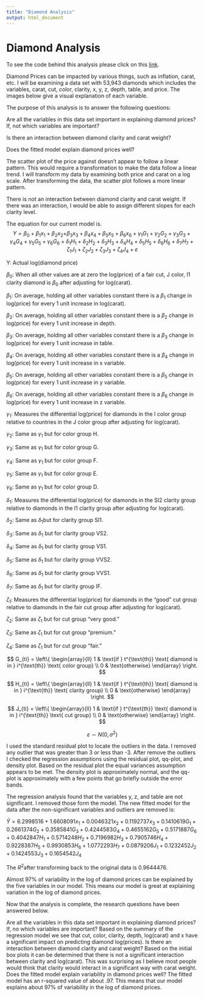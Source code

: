 ```yaml
---
title: "Diamond Analysis"
output: html_document
---
```


# Diamond Analysis

To see the code behind this analysis please click on this [link](%5Bhttp://Rosiek032123.github.io/Portfolio/%5D(http://Rosiek032123.github.io/Portfolio/Biol%203100%20Final%20Project)%7B.uri%7D%5BBiol%5D(http://Rosiek032123.github.io/Portfolio/Biol)3100%20Final%20Project/Final-Project-STAT-4000.rmd$).

Diamond Prices can be impacted by various things, such as inflation, carat, etc. I will be examining a data set with 53,943 diamonds which includes the variables, carat, cut, color, clarity, x, y, z, depth, table, and price. The images below give a visual explanation of each variable.

The purpose of this analysis is to answer the following questions:

Are all the variables in this data set important in explaining diamond prices? If, not which variables are important?

Is there an interaction between diamond clarity and carat weight?

Does the fitted model explain diamond prices well?

The scatter plot of the price against doesn’t appear to follow a linear pattern. This would require a transformation to make the data follow a linear trend. I will transform my data by examining both price and carat on a log scale. After transforming the data, the scatter plot follows a more linear pattern.

There is not an interaction between diamond clarity and carat weight. If there was an interaction, I would be able to assign different slopes for each clarity level.

The equation for our current model is. $$Y=\beta_0+\beta_1x_1+\beta_2x_2{{+\beta_3x_3+\beta_4x_4+\beta_5x_5+\beta_6x_6+\gamma}_1G}_1+{\gamma_2G}_2+{\gamma_3G}_3+{\gamma_4G}_4+{\gamma_5G}_5+{\gamma_6G}_6+{\delta_1H}_1+{\delta_2H}_2+{\delta_3H}_3+{\delta_4H}_4+{\delta_5H}_5+{\delta_6H}_6+{\delta_7H}_7+{\zeta_1J}_1+{\zeta_2J}_2+{\zeta_3J}_3+{\zeta_4J}_4+\varepsilon$$

Y: Actual log(diamond price)

$\beta_0$: When all other values are at zero the log(price) of a fair cut, J color, I1 clarity diamond is $\beta_0$ after adjusting for log(carat).

$\beta_1$: On average, holding all other variables constant there is a $\beta_1$ change in log(price) for every 1 unit increase in log(carat).

$\beta_2$: On average, holding all other variables constant there is a $\beta_2$ change in log(price) for every 1 unit increase in depth.

$\beta_3$: On average, holding all other variables constant there is a $\beta_3$ change in log(price) for every 1 unit increase in table.

$\beta_4$: On average, holding all other variables constant there is a $\beta_4$ change in log(price) for every 1 unit increase in x variable.

$\beta_5$: On average, holding all other variables constant there is a $\beta_5$ change in log(price) for every 1 unit increase in y variable.

$\beta_6$: On average, holding all other variables constant there is a $\beta_6$ change in log(price) for every 1 unit increase in z variable.

$\gamma_1$: Measures the differential log(price) for diamonds in the I color group relative to countries in the J color group after adjusting for log(carat).

$\gamma_2$: Same as $\gamma_1$ but for color group H.

$\gamma_3$: Same as $\gamma_1$ but for color group G.

$\gamma_4$: Same as $\gamma_1$ but for color group F.

$\gamma_5$: Same as $\gamma_1$ but for color group E.

$\gamma_6$: Same as $\gamma_1$ but for color group D.

$\delta_1$: Measures the differential log(price) for diamonds in the SI2 clarity group relative to diamonds in the I1 clarity group after adjusting for log(carat).

$\delta_2$: Same as $\delta_1$but for clarity group SI1.

$\delta_3$: Same as $\delta_1$ but for clarity group VS2.

$\delta_4$: Same as $\delta_1$ but for clarity group VS1.

$\delta_5$: Same as $\delta_1$ but for clarity group VVS2.

$\delta_6$: Same as $\delta_1$ but for clarity group VVS1.

$\delta_7$: Same as $\delta_1$ but for clarity group IF.

$\zeta_1$: Measures the differential log(price) for diamonds in the “good” cut group relative to diamonds in the fair cut group after adjusting for log(carat).

$\zeta_2$: Same as $\zeta_1$ but for cut group “very good.”

$\zeta_3$: Same as $\zeta_1$ but for cut group “premium.”

$\zeta_4$: Same as $\zeta_1$ but for cut group “fair.”

$$
G_{ti} = 
\left\{
\begin{array}{ll}
      1 & \text{if } t^{\text{th}} \text{ diamond is in } i^{\text{th}} \text{ color group} \\
      0 & \text{otherwise}
\end{array} 
\right.
$$

$$
H_{ti} = 
\left\{
\begin{array}{ll}
      1 & \text{if } t^{\text{th}} \text{ diamond is in } i^{\text{th}} \text{ clarity group} \\
      0 & \text{otherwise}
\end{array} 
\right.
$$

$$
J_{ti} = 
\left\{
\begin{array}{ll}
      1 & \text{if } t^{\text{th}} \text{ diamond is in } i^{\text{th}} \text{ cut group} \\
      0 & \text{otherwise}
\end{array} 
\right.
$$

$$
\varepsilon \sim N(0, \sigma^2)
$$

I used the standard residual plot to locate the outliers in the data. I removed any outlier that was greater than 3 or less than -3. After remove the outliers I checked the regression assumptions using the residual plot, qq-plot, and density plot. Based on the residual plot the equal variances assumption appears to be met. The density plot is approximately normal, and the qq-plot is approximately with a few points that go briefly outside the error bands.

The regression analysis found that the variables y, z, and table are not significant. I removed those form the model. The new fitted model for the data after the non-significant variables and outliers are removed is:

$\hat{Y} = 6.2998516 + 1.6608091x_1 + 0.0046321x_2 + 0.1192737x_3 + 0.1410619G_1 + 0.2661374G_2 + 0.3585841G_3 + 0.4244583G_4 + 0.4655162G_5 + 0.5171887G_6 + 0.4042847H_1 + 0.5714248H_2 + 0.7196982H_3 + 0.7905746H_4 + 0.9228387H_5 + 0.9930853H_6 + 1.0772293H_7 + 0.0879206J_1 + 0.1232452J_2 + 0.1424553J_3 + 0.1654542J_4$

The $R^2$after transforming back to the original data is 0.9644476.

Almost 97% of variability in the log of diamond prices can be explained by the five variables in our model. This means our model is great at explaining variation in the log of diamond prices.

Now that the analysis is complete, the research questions have been answered below.

Are all the variables in this data set important in explaining diamond prices? If, no which variables are important? Based on the summary of the regression model we see that cut, color, clarity, depth, log(carat) and x have a significant impact on predicting diamond log(prices). Is there an interaction between diamond clarity and carat weight? Based on the initial box plots it can be determined that there is not a significant interaction between clarity and log(carat). This was surprising as I believe most people would think that clarity would interact in a significant way with carat weight. Does the fitted model explain variability in diamond prices well? The fitted model has an r-squared value of about .97. This means that our model explains about 97% of variability in the log of diamond prices.
